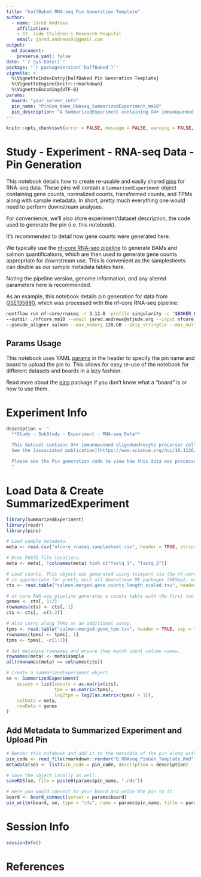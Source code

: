 ```yaml
---
title: "halfBaked RNA-seq Pin Generation Template"
author: 
  - name: Jared Andrews
    affiliation:
    - St. Jude Children's Research Hospital
    email: jared.andrews07@gmail.com
output: 
  md_document:
    preserve_yaml: false
date: "`r Sys.Date()`"
package: "`r packageVersion('halfBaked')`"
vignette: >
  %\VignetteIndexEntry{halfBaked Pin Generation Template}
  %\VignetteEngine{knitr::rmarkdown}
  %\VignetteEncoding{UTF-8}
params:
  board: "your_server_info"
  pin_name: "PinGen_Name_RNAseq_SummarizedExperiment_mm10"
  pin_description: "A SummarizedExperiment containing O4+ immunopanned oligodendrocyte precursor cells (OPCs) from cortices of P5 or P6 Eed KO or control mice."
---
```


```r
knitr::opts_chunk$set(error = FALSE, message = FALSE, warning = FALSE, eval = FALSE)
```

# Study - Experiment - RNA-seq Data - Pin Generation

This notebook details how to create re-usable and easily shared [pins](https://pins.rstudio.com/articles/pins.html) for RNA-seq data.
These pins will contain a `SummarizedExperiment` object containing gene counts, normalized counts, transformed counts, and TPMs along with sample metadata.
In short, pretty much everything one would need to perform downstream analyses.

For convenience, we'll also store experiment/dataset description, the code used to generate the pin (i.e. this notebook).

It's recommended to detail how gene counts were generated here.

We typically use the [nf-core RNA-seq pipeline](https://nf-co.re/rnaseq/) to generate BAMs and salmon quantifications, which are then used to generate gene counts appropriate for downstream use.
This is convenient as the samplesheets can double as our sample metadata tables here.

Noting the pipeline version, genome information, and any altered parameters here is recommended.

As an example, this notebook details pin generation for data from [GSE135880](https://www.ncbi.nlm.nih.gov/geo/query/acc.cgi?acc=GSE135880), which was processed with the nf-core RNA-seq pipeline:

```bash
nextflow run nf-core/rnaseq -r 3.12.0 -profile singularity -c "$BAKER_REF"/nf_configs/rnaseq.config -w /scratch_space/jandrews/"$LSB_JOBNAME" \
--outdir ./nfcore_mm10 --email jared.andrews@stjude.org --input nfcore_rnaseq.samplesheet.csv --gencode --genome MM10 --aligner star_salmon \
--pseudo_aligner salmon --max_memory 128.GB --skip_stringtie --max_multiqc_email_size 15.MB -resume
```

## Params Usage

This notebook uses YAML [params](https://bookdown.org/yihui/rmarkdown/parameterized-reports.html) in the header to specify the pin name and board to upload the pin to.
This allows for easy re-use of the notebook for different datasets and boards in a lazy fashion.

Read more about the [pins](https://pins.rstudio.com/articles/pins.html) package if you don't know what a "board" is or how to use them.

# Experiment Info

```r
description <- "
  **Study - SubStudy - Experiment - RNA-seq Data**

  This dataset contains O4+ immunopanned oligodendrocyte precursor cells (OPCs) from cortices of P5 or P6 Eed KO or control mice.
  See the [associated publication](https://www.science.org/doi/10.1126/sciadv.aaz6477) for more details.

  Please see the Pin generation code to view how this data was processed.
  "
```

# Load Data & Create SummarizedExperiment

```r
library(SummarizedExperiment)
library(readr)
library(pins)

# Load sample metadata.
meta <- read.csv("nfcore_rnaseq.samplesheet.csv", header = TRUE, stringsAsFactors = TRUE)

# Drop FASTQ file locations.
meta <- meta[, !colnames(meta) %in% c("fastq_1", "fastq_2")]

# Load counts. This object was generated using tximport via the nf-core RNA-seq pipeline on the salmon quants and
# is appropriate for pretty much all downstream DE packages (DESeq2, edgeR, limma).
cts <- read.table("salmon.merged.gene_counts_length_scaled.tsv", header = TRUE, sep = "\t", stringsAsFactors = FALSE)

# nf-core RNA-seq pipeline generates a counts table with the first two columns as gene IDs and gene symbols.
genes <- cts[, 1:2]
rownames(cts) <- cts[, 1]
cts <- cts[, -c(1:2)]

# Also carry along TPMs as an additional assay.
tpms <- read.table("salmon.merged.gene_tpm.tsv", header = TRUE, sep = "\t", stringsAsFactors = FALSE)
rownames(tpms) <- tpms[, 1]
tpms <- tpms[, -c(1:2)]

# Set metadata rownames and ensure they match count column names.
rownames(meta) <- meta$sample
all(rownames(meta) == colnames(cts))

# Create a SummarizedExperiment object.
se <- SummarizedExperiment(
    assays = list(counts = as.matrix(cts),
                  tpm = as.matrix(tpms),
                  log2tpm = log2(as.matrix(tpms) + 1)),
    colData = meta,
    rowData = genes
)
```

## Add Metadata to Summarized Experiment and Upload Pin

```r
# Render this notebook and add it to the metadata of the pin along with experiment metadata.
pin_code <- read_file(rmarkdown::render("0.RNAseq_PinGen_Template.Rmd", quiet = TRUE))
metadata(se) <- list(pin_code = pin_code, description = description)

# Save the object locally as well.
saveRDS(se, file = paste0(params$pin_name, ".rds"))

# Here you would connect to your board and write the pin to it.
board <- board_connect(server = params$board)
pin_write(board, se, type = "rds", name = params$pin_name, title = params$pin_name, description = params$pin_description)
```

# Session Info

```r
sessionInfo()
```

# References

